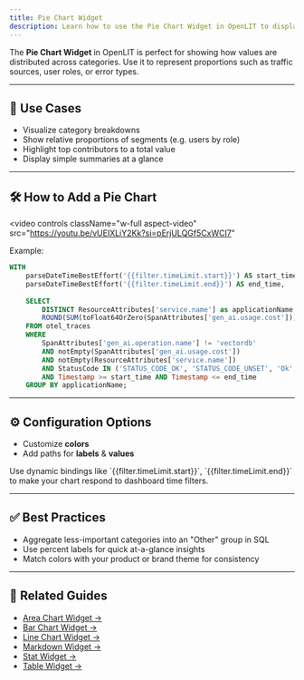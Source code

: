 ```yaml
---
title: Pie Chart Widget
description: Learn how to use the Pie Chart Widget in OpenLIT to display proportions and segment distributions using ClickHouse data.
---
```


The **Pie Chart Widget** in OpenLIT is perfect for showing how values are distributed across categories. Use it to represent proportions such as traffic sources, user roles, or error types.

---

## 📌 Use Cases

- Visualize category breakdowns  
- Show relative proportions of segments (e.g. users by role)  
- Highlight top contributors to a total value  
- Display simple summaries at a glance  

---

## 🛠️ How to Add a Pie Chart

<video
  controls
  className="w-full aspect-video"
  src="https://youtu.be/vUEIXLiY2Kk?si=pErjULQGf5CxWCI7"
></video>

Example:

```sql
WITH
	parseDateTimeBestEffort('{{filter.timeLimit.start}}') AS start_time,
	parseDateTimeBestEffort('{{filter.timeLimit.end}}') AS end_time,
	
	SELECT
		DISTINCT ResourceAttributes['service.name'] as applicationName,
		ROUND(SUM(toFloat64OrZero(SpanAttributes['gen_ai.usage.cost'])), 5) AS cost
	FROM otel_traces
	WHERE
		SpanAttributes['gen_ai.operation.name'] != 'vectordb'
		AND notEmpty(SpanAttributes['gen_ai.usage.cost'])
		AND notEmpty(ResourceAttributes['service.name'])
		AND StatusCode IN ('STATUS_CODE_OK', 'STATUS_CODE_UNSET', 'Ok', 'Unset')
		AND Timestamp >= start_time AND Timestamp <= end_time
	GROUP BY applicationName;
````

---

## ⚙️ Configuration Options

* Customize **colors**
* Add paths for **labels** &  **values**

<Tip>
Use dynamic bindings like `{{filter.timeLimit.start}}`, `{{filter.timeLimit.end}}` to make your chart respond to dashboard time filters.
</Tip>

---

## ✅ Best Practices

* Aggregate less-important categories into an "Other" group in SQL
* Use percent labels for quick at-a-glance insights
* Match colors with your product or brand theme for consistency

---

## 🔗 Related Guides

* [Area Chart Widget →](/latest/features/dashboards/widgets/area-chart-widget)
* [Bar Chart Widget →](/latest/features/dashboards/widgets/bar-chart-widget)
* [Line Chart Widget →](/latest/features/dashboards/widgets/line-chart-widget)
* [Markdown Widget →](/latest/features/dashboards/widgets/markdown-widget)
* [Stat Widget →](/latest/features/dashboards/widgets/stat-widget)
* [Table Widget →](/latest/features/dashboards/widgets/table-widget)
